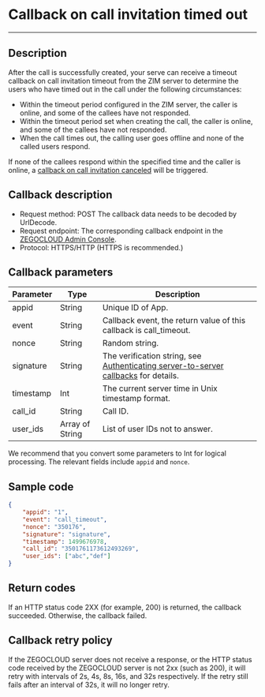 
# Callback on call invitation timed out

- - -

## Description

After the call is successfully created, your serve can receive a timeout callback on call invitation timeout from the ZIM server to determine the users who have timed out in the call under the following circumstances:
- Within the timeout period configured in the ZIM server, the caller is online, and some of the callees have not responded.
- Within the timeout period set when creating the call, the caller is online, and some of the callees have not responded.
- When the call times out, the calling user goes offline and none of the called users respond.

<Note title="Note">

If none of the callees respond within the specified time and the caller is online, a [callback on call invitation canceled](./Call%20invitation%20canceled.mdx) will be triggered.
</Note>

## Callback description

- Request method: POST
  <Note title="Note">
  The callback data needs to be decoded by UrlDecode.
  </Note>
- Request endpoint: The corresponding callback endpoint in the [ZEGOCLOUD Admin Console](https://console.zegocloud.com). 
- Protocol: HTTPS/HTTP (HTTPS is recommended.)

## Callback parameters

| Parameter | Type | Description |
| -- | -- | -- |
| appid | String | Unique ID of App. |
| event | String | Callback event, the return value of this callback is call_timeout. |
| nonce | String | Random string. |
| signature | String | The verification string, see [Authenticating server-to-server callbacks](./Authenticating%20server-to-server%20callbacks.mdx) for details. |
| timestamp | Int | The current server time in Unix timestamp format. |
| call_id | String | Call ID. |
| user_ids | Array of String | List of user IDs not to answer. |

<Note title="Note">

We recommend that you convert some parameters to Int for logical processing. The relevant fields include `appid` and `nonce`.
</Note>

## Sample code

```json
{
    "appid": "1",
    "event": "call_timeout",
    "nonce": "350176",
    "signature": "signature",
    "timestamp": 1499676978,
    "call_id": "3501761173612493269",
    "user_ids": ["abc","def"]
}
```

## Return codes

If an HTTP status code 2XX (for example, 200) is returned, the callback succeeded. Otherwise, the callback failed.

## Callback retry policy

If the ZEGOCLOUD server does not receive a response, or the HTTP status code received by the ZEGOCLOUD server is not 2xx (such as 200), it will retry with intervals of 2s, 4s, 8s, 16s, and 32s respectively. If the retry still fails after an interval of 32s, it will no longer retry.
